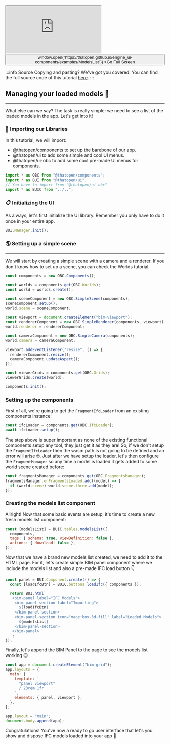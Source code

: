 <div style={{position: "relative"}}><iframe src="https://thatopen.github.io/engine_ui-components/examples/ModelsList"></iframe><button class="full-screen-btn" onClick={() => window.open("https://thatopen.github.io/engine_ui-components/examples/ModelsList")} >Go Full Screen</button></div>

:::info Source
Copying and pasting? We've got you covered! You can find the full source code of this tutorial [here](https://github.com/ThatOpen/engine_ui-components/blob/main/packages/obc/src/components/tables/ModelsList/example.ts).
:::

## Managing your loaded models 🏢
---
What else can we say? The task is really simple: we need to see a list of the loaded models in the app. Let's get into it!
### 🖖 Importing our Libraries
In this tutorial, we will import:
- @thatopen/components to set up the barebone of our app.
- @thatopen/ui to add some simple and cool UI menus.
- @thatopen/ui-obc to add some cool pre-made UI menus for components.

```js
import * as OBC from "@thatopen/components";
import * as BUI from "@thatopen/ui";
// You have to import from "@thatopen/ui-obc"
import * as BUIC from "../..";
```
### 📋 Initializing the UI
As always, let's first initialize the UI library. Remember you only have to do it once in your entire app.

```js
BUI.Manager.init();
```
### 🌎 Setting up a simple scene
---
We will start by creating a simple scene with a camera and a renderer. If you don't know how to set up a scene, you can check the Worlds tutorial.

```js
const components = new OBC.Components();

const worlds = components.get(OBC.Worlds);
const world = worlds.create();

const sceneComponent = new OBC.SimpleScene(components);
sceneComponent.setup();
world.scene = sceneComponent;

const viewport = document.createElement("bim-viewport");
const rendererComponent = new OBC.SimpleRenderer(components, viewport);
world.renderer = rendererComponent;

const cameraComponent = new OBC.SimpleCamera(components);
world.camera = cameraComponent;

viewport.addEventListener("resize", () => {
  rendererComponent.resize();
  cameraComponent.updateAspect();
});

const viewerGrids = components.get(OBC.Grids);
viewerGrids.create(world);

components.init();
```
### Setting up the components
First of all, we're going to get the `FragmentIfcLoader` from an existing components instance:

```js
const ifcLoader = components.get(OBC.IfcLoader);
await ifcLoader.setup();
```
The step above is super important as none of the existing functional components setup any tool, they just get it as they are! So, if we don't setup the `FragmentIfcLoader` then the wasm path is not going to be defined and an error will arise 🤓. Just after we have setup the loader, let's then configure the `FragmentManager` so any time a model is loaded it gets added to some world scene created before: 

```js
const fragmentsManager = components.get(OBC.FragmentsManager);
fragmentsManager.onFragmentsLoaded.add((model) => {
  if (world.scene) world.scene.three.add(model);
});
```
### Creating the models list component
Allright! Now that some basic events are setup, it's time to create a new fresh models list component:

```js
const [modelsList] = BUIC.tables.modelsList({
  components,
  tags: { schema: true, viewDefinition: false },
  actions: { download: false },
});
```
Now that we have a brand new models list created, we need to add it to the HTML page. For it, let's create simple BIM panel component where we include the models list and also a pre-made IFC load button 👇

```js
const panel = BUI.Component.create(() => {
  const [loadIfcBtn] = BUIC.buttons.loadIfc({ components });

  return BUI.html`
   <bim-panel label="IFC Models">
    <bim-panel-section label="Importing">
      ${loadIfcBtn}
    </bim-panel-section>
    <bim-panel-section icon="mage:box-3d-fill" label="Loaded Models">
      ${modelsList}
    </bim-panel-section>
   </bim-panel> 
  `;
});
```
Finally, let's append the BIM Panel to the page to see the models list working 😉

```js
const app = document.createElement("bim-grid");
app.layouts = {
  main: {
    template: `
      "panel viewport"
      / 23rem 1fr
    `,
    elements: { panel, viewport },
  },
};

app.layout = "main";
document.body.append(app);
```
Congratulations! You've now a ready to go user interface that let's you show and dispose IFC models loaded into your app 🥳

